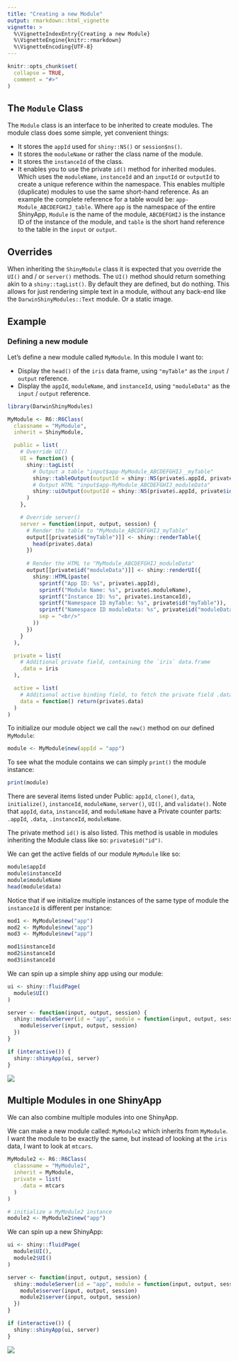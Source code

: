 ```yaml
---
title: "Creating a new Module"
output: rmarkdown::html_vignette
vignette: >
  %\VignetteIndexEntry{Creating a new Module}
  %\VignetteEngine{knitr::rmarkdown}
  %\VignetteEncoding{UTF-8}
---
```


```r
knitr::opts_chunk$set(
  collapse = TRUE,
  comment = "#>"
)
```

## The `Module` Class
The `Module` class is an interface to be inherited to create modules. The module class does some simple, yet convenient things:

- It stores the `appId` used for `shiny::NS()` or `session$ns()`.
- It stores the `moduleName` or rather the class name of the module.
- It stores the `instanceId` of the class.
- It enables you to use the private `id()` method for inherited modules. Which uses the `moduleName`, `instanceId` and an `inputId` or `outputId` to create a unique reference within the namespace. This enables multiple (duplicate) modules to use the same short-hand reference. As an example the complete reference for a table would be: `app-Module_ABCDEFGHIJ_table`. Where `app` is the namespace of the entire ShinyApp, `Module` is the name of the module, `ABCDEFGHIJ` is the instance ID of the instance of the module, and `table` is the short hand reference to the table in the `input` or `output`.

## Overrides
When inheriting the `ShinyModule` class it is expected that you override the `UI()` and / or `server()` methods. The `UI()` method should return something akin to a `shiny::tagList()`. By default they are defined, but do nothing. This allows for just rendering simple text in a module, without any back-end like the `DarwinShinyModules::Text` module. Or a static image.

## Example
### Defining a new module
Let's define a new module called `MyModule`. In this module I want to:

- Display the `head()` of the `iris` data frame, using `"myTable"` as the `input` / `output` reference.
- Display the `appId`, `moduleName`, and `instanceId`, using `"moduleData"` as the `input` / `output` reference.

```r
library(DarwinShinyModules)

MyModule <- R6::R6Class(
  classname = "MyModule",
  inherit = ShinyModule,

  public = list(
    # Override UI()
    UI = function() {
      shiny::tagList(
        # Output a table "input$app-MyModule_ABCDEFGHIJ__myTable"
        shiny::tableOutput(outputId = shiny::NS(private$.appId, private$id("myTable"))),
        # Output HTML "input$app-MyModule_ABCDEFGHIJ_moduleData"
        shiny::uiOutput(outputId = shiny::NS(private$.appId, private$id("moduleData")))
      )
    },

    # Override server()
    server = function(input, output, session) {
      # Render the table to "MyModule_ABCDEFGHIJ_myTable"
      output[[private$id("myTable")]] <- shiny::renderTable({
        head(private$.data)
      })
      
      # Render the HTML to "MyModule_ABCDEFGHIJ_moduleData"
      output[[private$id("moduleData")]] <- shiny::renderUI({
        shiny::HTML(paste(
          sprintf("App ID: %s", private$.appId),
          sprintf("Module Name: %s", private$.moduleName),
          sprintf("Instance ID: %s", private$.instanceId),
          sprintf("Namespace ID myTable: %s", private$id("myTable")),
          sprintf("Namespace ID moduleData: %s", private$id("moduleData")),
          sep = "<br/>"
        ))
      })
    }
  ),

  private = list(
    # Additional private field, containing the `iris` data.frame
    .data = iris
  ),

  active = list(
    # Additional active binding field, to fetch the private field .data
    data = function() return(private$.data)
  )
)
```

To initialize our module object we call the `new()` method on our defined `MyModule`:
```r
module <- MyModule$new(appId = "app")
```

To see what the module contains we can simply `print()` the module instance:
```r
print(module)
```
There are several items listed under Public: `appId`, `clone()`, `data`, `initialize()`, `instanceId`, `moduleName`, `server()`, `UI()`, and `validate()`. Note that `appId`, `data`, `instanceId`, and `moduleName` have a Private counter parts: `.appId`, `.data`, `.instanceId`, `moduleName`.

The private method `id()` is also listed. This method is usable in modules inheriting the Module class like so: `private$id("id")`.

We can get the active fields of our module `MyModule` like so:
```r
module$appId
module$instanceId
module$moduleName
head(module$data)
```

Notice that if we initialize multiple instances of the same type of module the `instanceId` is different per instance:
```r
mod1 <- MyModule$new("app")
mod2 <- MyModule$new("app")
mod3 <- MyModule$new("app")

mod1$instanceId
mod2$instanceId
mod3$instanceId
```


We can spin up a simple shiny app using our module:
```r
ui <- shiny::fluidPage(
  module$UI()
)

server <- function(input, output, session) {
  shiny::moduleServer(id = "app", module = function(input, output, session) {
    module$server(input, output, session)
  })
}

if (interactive()) {
  shiny::shinyApp(ui, server)
}
```
![](./img/app1.png)

## Multiple Modules in one ShinyApp
We can also combine multiple modules into one ShinyApp.

We can make a new module called: `MyModule2` which inherits from `MyModule`. I want the module to be exactly the same, but instead of looking at the `iris` data, I want to look at `mtcars`.

```r
MyModule2 <- R6::R6Class(
  classname = "MyModule2",
  inherit = MyModule,
  private = list(
    .data = mtcars
  )
)

# initialize a MyModule2 instance
module2 <- MyModule2$new("app")
```

We can spin up a new ShinyApp:
```r
ui <- shiny::fluidPage(
  module$UI(),
  module2$UI()
)

server <- function(input, output, session) {
  shiny::moduleServer(id = "app", module = function(input, output, session) {
    module$server(input, output, session)
    module2$server(input, output, session)
  })
}

if (interactive()) {
  shiny::shinyApp(ui, server)
}
```
![](./img/app2.png)
